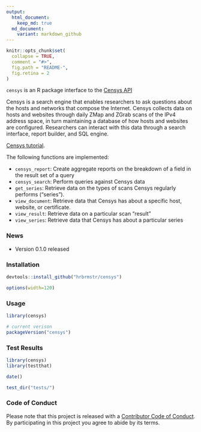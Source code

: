 ```yaml
---
output:
  html_document:
    keep_md: true
  md_document:
    variant: markdown_github
---
```


<!-- README.md is generated from README.Rmd. Please edit that file -->

```r
knitr::opts_chunk$set(
  collapse = TRUE,
  comment = "#>",
  fig.path = "README-",
  fig.retina = 2
)
```

`censys` is an R package interface to the [Censys API](https://censys.io/api)

Censys is a search engine that enables researchers to ask questions about the hosts and networks that compose the Internet. Censys collects data on hosts and websites through daily ZMap and ZGrab scans of the IPv4 address space, in turn maintaining a database of how hosts and websites are configured. Researchers can interact with this data through a search interface, report builder, and SQL engine.

[Censys tutorial](https://www.censys.io/tutorial).

The following functions are implemented:

- `censys_report`:	Create aggregate reports on the breakdown of a field in the result set of a query
- `censys_search`:	Perform queries against Censys data
- `get_series`:	Retrieve data on the types of scans Censys regularly performs ("series").
- `view_document`:	Retrieve data that Censys has about a specific host, website, or certificate.
- `view_result`:	Retrieve data on a particular scan "result"
- `view_series`:	Retrieve data that Censys has about a particular series

### News

- Version 0.1.0 released

### Installation

```r
devtools::install_github("hrbrmstr/censys")
```

```r
options(width=120)
```

### Usage

```r
library(censys)

# current verison
packageVersion("censys")

```

### Test Results

```r
library(censys)
library(testthat)

date()

test_dir("tests/")
```

### Code of Conduct

Please note that this project is released with a [Contributor Code of Conduct](CONDUCT.md). 
By participating in this project you agree to abide by its terms.
